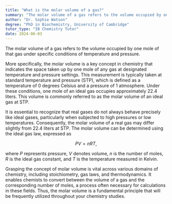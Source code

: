 ```yaml
---
title: "What is the molar volume of a gas?"
summary: "The molar volume of a gas refers to the volume occupied by one mole of the gas at a defined temperature and pressure."
author: "Dr. Sophie Watson"
degree: "PhD in Biochemistry, University of Cambridge"
tutor_type: "IB Chemistry Tutor"
date: 2024-06-03
---
```


The molar volume of a gas refers to the volume occupied by one mole of that gas under specific conditions of temperature and pressure.

More specifically, the molar volume is a key concept in chemistry that indicates the space taken up by one mole of any gas at designated temperature and pressure settings. This measurement is typically taken at standard temperature and pressure (STP), which is defined as a temperature of $0$ degrees Celsius and a pressure of $1$ atmosphere. Under these conditions, one mole of an ideal gas occupies approximately $22.4$ liters. This volume is commonly referred to as the molar volume of an ideal gas at STP.

It is essential to recognize that real gases do not always behave precisely like ideal gases, particularly when subjected to high pressures or low temperatures. Consequently, the molar volume of a real gas may differ slightly from $22.4$ liters at STP. The molar volume can be determined using the ideal gas law, expressed as 

$$
PV = nRT,
$$

where $P$ represents pressure, $V$ denotes volume, $n$ is the number of moles, $R$ is the ideal gas constant, and $T$ is the temperature measured in Kelvin.

Grasping the concept of molar volume is vital across various domains of chemistry, including stoichiometry, gas laws, and thermodynamics. It enables chemists to convert between the volume of a gas and the corresponding number of moles, a process often necessary for calculations in these fields. Thus, the molar volume is a fundamental principle that will be frequently utilized throughout your chemistry studies.
    